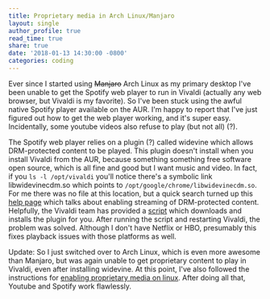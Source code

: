```yaml
---
title: Proprietary media in Arch Linux/Manjaro
layout: single
author_profile: true
read_time: true
share: true
date: '2018-01-13 14:30:00 -0800'
categories: coding
---
```


Ever since I started using ~~Manjaro~~ Arch Linux as my primary desktop I've been unable to get the Spotify web player to run in Vivaldi (actually any web browser, but Vivaldi is my favorite). So I've been stuck using the awful native Spotify player available on the AUR. I'm happy to report that I've just figured out how to get the web player working, and it's super easy. Incidentally, some youtube videos also refuse to play (but not all) (?).

The Spotify web player relies on a plugin (?) called widevine which allows DRM-protected content to be played. This plugin doesn't install when you install Vivaldi from the AUR, because something something free software open source, which is all fine and good but I want music and video. In fact, if you `ls -l /opt/vivaldi` you'll notice there's a symbolic link libwidevinecdm.so which points to `/opt/google/chrome/libwidevinecdm.so`. For me there was no file at this location, but a quick search turned up this [help page][help] which talks about enabling streaming of DRM-protected content. Helpfully, the Vivaldi team has provided a [script][script] which downloads and installs the plugin for you. After running the script and restarting Vivaldi, the problem was solved. Although I don't have Netflix or HBO, presumably this fixes playback issues with those platforms as well.

Update: So I just switched over to Arch Linux, which is even more awesome than Manjaro, but was again unable to get proprietary content to play in Vivaldi, even after installing widevine. At this point, I've also followed the instructions for [enabling proprietary media on linux][proprietary]. After doing all that, Youtube and Spotify work flawlessly.

[help]: https://help.vivaldi.com/article/netflix-on-linux/
[script]: https://gist.github.com/ruario/3c873d43eb20553d5014bd4d29fe37f1
[proprietary]: https://help.vivaldi.com/article/html5-proprietary-media-on-linux/
[html5]: https://help.vivaldi.com/article/html5-proprietary-media-on-linux/
